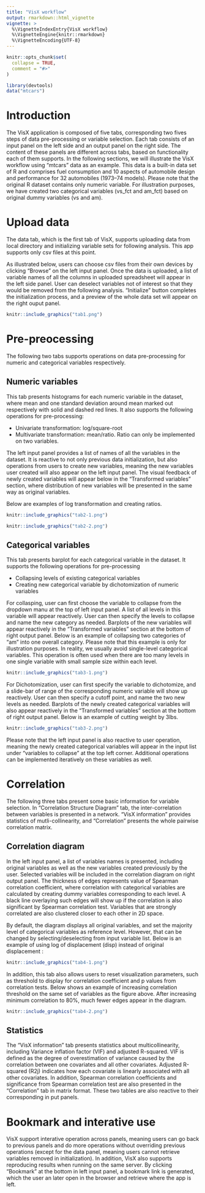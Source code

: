 ```yaml
---
title: "VisX workflow"
output: rmarkdown::html_vignette
vignette: >
  %\VignetteIndexEntry{VisX workflow}
  %\VignetteEngine{knitr::rmarkdown}
  %\VignetteEncoding{UTF-8}
---
```


```r
knitr::opts_chunk$set(
  collapse = TRUE,
  comment = "#>"
)
```

```r
library(devtools)
data("mtcars")
```

# Introduction 

The VisX application is composed of five tabs, corresponding two fives steps of data pre-processing or variable selection. Each tab consists of an input panel on the left side and an output panel on the right side. The content of these panels are different across tabs, based on functionality each of them supports. In the following sections, we will illustrate the VisX workflow using "mtcars" data as an example. This data is a built-in data set of R and comprises fuel consumption and 10 aspects of automobile design and performance for 32 automobiles (1973--74 models). Please note that the original R dataset contains only numeric variable. For illustration purposes, we have created two categorical variables (vs_fct and am_fct) based on original dummy variables (vs and am). 

# Upload data

The data tab, which is the first tab of VisX, supports uploading data from local directory and initializing variable sets for following analysis. This app supports only csv files at this point. 

As illustrated below, users can choose csv files from their own devices by clicking "Browse" on the left input panel. Once the data is uploaded, a list of variable names of all the columns in uploaded spreadsheet will appear in the left side panel. User can deselect variables not of interest so that they would be removed from the following analysis. "Initialize" button completes the initialization process, and a preview of the whole data set will appear on the right ouput panel. 

```r
knitr::include_graphics("tab1.png")
```


# Pre-preocessing

The following two tabs supports operations on data pre-processing for numeric and categorical variables respectively. 

## Numeric variables

This tab presents histograms for each numeric variable in the dataset, where mean and one standard deviation around mean marked out respectively with solid and dashed red lines. It also supports the following operations for pre-processing:

- Univariate transformation: log/square-root
- Multivariate transformation: mean/ratio. Ratio can only be implemented on two variables. 

The left input panel provides a list of names of all the variables in the dataset. It is reactive to not only previous data initialization, but also operations from users to create new variables, meaning the new variables user created will also appear on the left input panel. The visual feedback of newly created variables will appear below in the "Transformed variables" section, where distribution of new variables will be presented in the same way as original variables. 

Below are examples of log transformation and creating ratios. 

```r
knitr::include_graphics("tab2-1.png")
```

```r
knitr::include_graphics("tab2-2.png")
```

## Categorical variables

This tab presents barplot for each categorical variable in the dataset. It supports the following operations for pre-processing

- Collapsing levels of existing categorical variables
- Creating new categorical variable by dichotomization of numeric variables

For collasping, user can first choose the variable to collapse from the dropdown manu at the top of left input panel. A list of all levels in this variable will appear reactively. User can then specify the levels to collapse and name the new category as needed. Barplots of the new variables will appear reactively in the "Transformed variables" section at the bottom of right output panel. Below is an example of collapsing two categories of "am" into one overall category. Please note that this example is only for illustration purposes. In reality, we usually avoid single-level categorical variables. This operation is often used when there are too many levels in one single variable with small sample size within each level. 

```r
knitr::include_graphics("tab3-1.png")
```

For Dichotomization, user can first specify the variable to dichotomize, and a slide-bar of range of the corresponding numeric variable will show up reactively. User can then specify a cutoff point, and name the two new levels as needed. Barplots of the newly created categorical variables will also appear reactively in the "Transformed variables" section at the bottom of right output panel. Below is an example of cutting weight by 3lbs. 

```r
knitr::include_graphics("tab3-2.png")
```


Please note that the left input panel is also reactive to user operation, meaning the newly created categorical variables will appear in the input list under "variables to collapse" at the top left corner. Additional operations can be implemented iteratively on these variables as well. 

# Correlation

The following three tabs present some basic information for variable selection. In "Correlation Structure Diagram" tab, the inter-correlation between variables is presented in a network. "VisX information" provides statistics of mutli-collinearity, and "Correlation" presents the whole pairwise correlation matrix. 

## Correlation diagram

In the left input panel, a list of variables names is presented, including original variables as well as the new variables created previously by the user. Selected variables will be included in the correlation diagram on right output panel. The thickness of edges represents value of Spearman correlation coefficient, where correlation with categorical variables are calculated by creating dummy variables corresponding to each level. A black line overlaying such edges will show up if the correlation is also significant by Spearman correlation test. Variables that are strongly correlated are also clustered closer to each other in 2D space.

By default, the diagram displays all original variables, and set the majority level of categorical variables as reference level. However, that can be changed by selecting/deselecting from input variable list. Below is an example of using log of displacement (disp) instead of original displacement : 


```r
knitr::include_graphics("tab4-1.png")
```

In addition, this tab also allows users to reset visualization parameters, such as threshold to display for correlation coefficient and p values from correlation tests. Below shows an example of increasing correlation threshold on the same set of variables as the figure above. After increasing minimum correlation to 80%, much fewer edges appear in the diagram.

```r
knitr::include_graphics("tab4-2.png")
```

## Statistics

The "VisX information" tab presents statistics about multicollinearity, including Variance inflation factor (VIF) and adjusted R-squared. VIF is defined as the degree of overestimation of variance caused by the correlation between one covariates and all other covariates. Adjusted R-squared (R2j) indicates how each covariate is linearly associated with all other covariates. In addition, Spearman correlation coefficients and significance from Spearman correlation test are also presented in the "Correlation" tab in matrix format. These two tables are also reactive to their corresponding in put panels. 

# Bookmark and interative use

VisX support interative operation across panels, meaning users can go back to previous panels and do more operations without overriding previous operations (except for the data panel, meaning users cannot retrieve variables removed in initialization). In addition, VisX also supports reproducing results when running on the same server. By clicking "Bookmark" at the bottom in left input panel, a bookmark link is generated, which the user an later open in the browser and retrieve where the app is left. 








